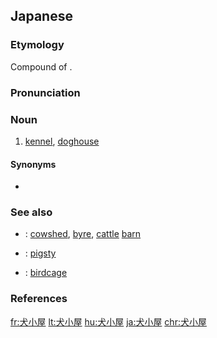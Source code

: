 ==Japanese==
{{ja-kanjitab|いぬ|こ|k2=ご|や|yomi=k}}

===Etymology===
Compound of {{compound|犬|tr1=inu|t1=dog|小屋|tr2=koya|t2=pen|lang=ja|sort=いぬごや}}. {{rendaku2|koya|goya|sort=いぬごや}}

===Pronunciation===
{{ja-pron|yomi=k|いぬごや|acc=0|acc_ref=DJR}}

===Noun===
{{ja-noun|いぬごや}}

# [[kennel]], [[doghouse]]

====Synonyms====
* {{ja-r|犬舎|けんしゃ}}

===See also===
* {{ja-r|牛舎|ぎゅうしゃ}}: [[cowshed]], [[byre]], [[cattle]] [[barn]]
* {{ja-r|豚舎|とんしゃ}}: [[pigsty]] {{gloss|enclosure where pigs are kept}}
* {{ja-r|鳥籠|とりかご}}: [[birdcage]]

===References===
<references/>

[[fr:犬小屋]]
[[lt:犬小屋]]
[[hu:犬小屋]]
[[ja:犬小屋]]
[[chr:犬小屋]]